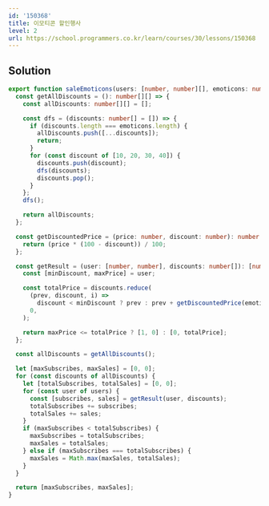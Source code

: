 ```yaml
---
id: '150368'
title: 이모티콘 할인행사
level: 2
url: https://school.programmers.co.kr/learn/courses/30/lessons/150368
---
```


## Solution

```typescript filename="solution.ts" copy
export function saleEmoticons(users: [number, number][], emoticons: number[]): [number, number] {
  const getAllDiscounts = (): number[][] => {
    const allDiscounts: number[][] = [];

    const dfs = (discounts: number[] = []) => {
      if (discounts.length === emoticons.length) {
        allDiscounts.push([...discounts]);
        return;
      }
      for (const discount of [10, 20, 30, 40]) {
        discounts.push(discount);
        dfs(discounts);
        discounts.pop();
      }
    };
    dfs();

    return allDiscounts;
  };

  const getDiscountedPrice = (price: number, discount: number): number => {
    return (price * (100 - discount)) / 100;
  };

  const getResult = (user: [number, number], discounts: number[]): [number, number] => {
    const [minDiscount, maxPrice] = user;

    const totalPrice = discounts.reduce(
      (prev, discount, i) =>
        discount < minDiscount ? prev : prev + getDiscountedPrice(emoticons[i], discount),
      0,
    );

    return maxPrice <= totalPrice ? [1, 0] : [0, totalPrice];
  };

  const allDiscounts = getAllDiscounts();

  let [maxSubscribes, maxSales] = [0, 0];
  for (const discounts of allDiscounts) {
    let [totalSubscribes, totalSales] = [0, 0];
    for (const user of users) {
      const [subscribes, sales] = getResult(user, discounts);
      totalSubscribes += subscribes;
      totalSales += sales;
    }
    if (maxSubscribes < totalSubscribes) {
      maxSubscribes = totalSubscribes;
      maxSales = totalSales;
    } else if (maxSubscribes === totalSubscribes) {
      maxSales = Math.max(maxSales, totalSales);
    }
  }

  return [maxSubscribes, maxSales];
}
```
